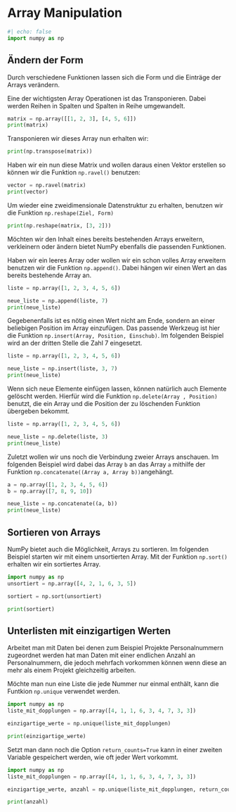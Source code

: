 # Array Manipulation

```python
#| echo: false
import numpy as np
```

## Ändern der Form

Durch verschiedene Funktionen lassen sich die Form und die Einträge der Arrays 
verändern. 

Eine der wichtigsten Array Operationen ist das Transponieren. Dabei werden 
Reihen in Spalten und Spalten in Reihe umgewandelt.

```python
matrix = np.array([[1, 2, 3], [4, 5, 6]])
print(matrix)
```

Transponieren wir dieses Array nun erhalten wir:

```python
print(np.transpose(matrix))
```

Haben wir ein nun diese Matrix und wollen daraus einen Vektor erstellen so 
können wir die Funktion `np.ravel()` benutzen:

```python
vector = np.ravel(matrix)
print(vector)
```

Um wieder eine zweidimensionale Datenstruktur zu erhalten, benutzen wir die 
Funktion `np.reshape(Ziel, Form)`

```python
print(np.reshape(matrix, [3, 2]))
```

Möchten wir den Inhalt eines bereits bestehenden Arrays erweitern, verkleinern 
oder ändern bietet NumPy ebenfalls die passenden Funktionen.

Haben wir ein leeres Array oder wollen wir ein schon volles Array erweitern 
benutzen wir die Funktion `np.append()`. Dabei hängen wir einen Wert an das 
bereits bestehende Array an.

```python
liste = np.array([1, 2, 3, 4, 5, 6])

neue_liste = np.append(liste, 7)
print(neue_liste)
```

Gegebenenfalls ist es nötig einen Wert nicht am Ende, sondern an einer beliebigen 
Position im Array einzufügen. Das passende Werkzeug ist hier die Funktion 
`np.insert(Array, Position, Einschub)`. Im folgenden Beispiel wird an der 
dritten Stelle die Zahl 7 eingesetzt.

```python
liste = np.array([1, 2, 3, 4, 5, 6])

neue_liste = np.insert(liste, 3, 7)
print(neue_liste)
```

Wenn sich neue Elemente einfügen lassen, können natürlich auch Elemente 
gelöscht werden. Hierfür wird die Funktion `np.delete(Array , Position)` 
benutzt, die ein Array und die Position der zu löschenden Funktion übergeben 
bekommt.

```python
liste = np.array([1, 2, 3, 4, 5, 6])

neue_liste = np.delete(liste, 3)
print(neue_liste)
```


Zuletzt wollen wir uns noch die Verbindung zweier Arrays anschauen. Im 
folgenden Beispiel wird dabei das Array `b` an das Array `a` mithilfe der 
Funktion `np.concatenate((Array a, Array b))`angehängt.

```python
a = np.array([1, 2, 3, 4, 5, 6])
b = np.array([7, 8, 9, 10])

neue_liste = np.concatenate((a, b))
print(neue_liste)
```

## Sortieren von Arrays

NumPy bietet auch die Möglichkeit, Arrays zu sortieren. Im folgenden Beispiel 
starten wir mit einem unsortierten Array. Mit der Funktion `np.sort()` erhalten 
wir ein sortiertes Array.

```python
import numpy as np
unsortiert = np.array([4, 2, 1, 6, 3, 5])

sortiert = np.sort(unsortiert)

print(sortiert)
```

## Unterlisten mit einzigartigen Werten

Arbeitet man mit Daten bei denen zum Beispiel Projekte Personalnummern 
zugeordnet werden hat man Daten mit einer endlichen Anzahl an Personalnummern, 
die jedoch mehrfach vorkommen können wenn diese an mehr als einem Projekt 
gleichzeitig arbeiten.

Möchte man nun eine Liste die jede Nummer nur einmal enthält, kann die Funtkion 
`np.unique` verwendet werden. 

```python
import numpy as np
liste_mit_dopplungen = np.array([4, 1, 1, 6, 3, 4, 7, 3, 3])

einzigartige_werte = np.unique(liste_mit_dopplungen)

print(einzigartige_werte)
```

Setzt man dann noch die Option `return_counts=True` kann in einer zweiten Variable 
gespeichert werden, wie oft jeder Wert vorkommt.

```python
import numpy as np
liste_mit_dopplungen = np.array([4, 1, 1, 6, 3, 4, 7, 3, 3])

einzigartige_werte, anzahl = np.unique(liste_mit_dopplungen, return_counts=True)

print(anzahl)
```